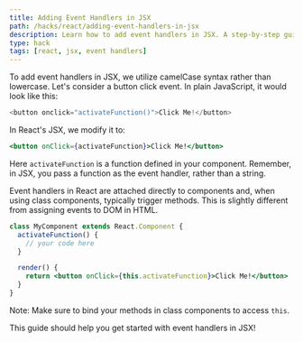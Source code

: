 ```yaml
---
title: Adding Event Handlers in JSX
path: /hacks/react/adding-event-handlers-in-jsx
description: Learn how to add event handlers in JSX. A step-by-step guide to understanding and implementing event handlers in React's JSX syntax.
type: hack
tags: [react, jsx, event handlers]
---
```


To add event handlers in JSX, we utilize camelCase syntax rather than lowercase. Let's consider a button click event. In plain JavaScript, it would look like this:

```javascript
<button onclick="activateFunction()">Click Me!</button>
```

In React's JSX, we modify it to:

```jsx
<button onClick={activateFunction}>Click Me!</button>
```

Here `activateFunction` is a function defined in your component. Remember, in JSX, you pass a function as the event handler, rather than a string.

Event handlers in React are attached directly to components and, when using class components, typically trigger methods. This is slightly different from assigning events to DOM in HTML.

```jsx
class MyComponent extends React.Component {
  activateFunction() {
    // your code here
  }

  render() {
    return <button onClick={this.activateFunction}>Click Me!</button>
  }
}
```

Note: Make sure to bind your methods in class components to access `this`.

This guide should help you get started with event handlers in JSX!